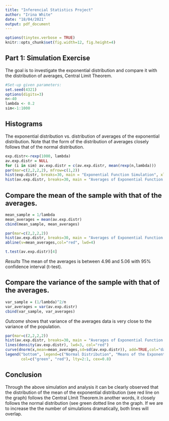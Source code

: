 ```yaml
---
title: "Inferencial Statistics Project"
author: "Irina White"
date: "18/04/2021"
output: pdf_document
---
```


```r
options(tinytex.verbose = TRUE)
knitr::opts_chunk$set(fig.width=12, fig.height=4) 
```

## Part 1: Simulation Exercise
The goal is to investigate the exponential distribution and compare it with the distribution of averages, Central Limit Theorem.
```r
#Set-up given parameters:
set.seed(4321)
options(digits=3)
n<-40
lambda <- 0.2
sim<-1:1000
```

## Histograms
The exponential distribution vs. distribution of averages of the exponential distribution.
Note that the form of the distribution of averages closely follows that of the normal distribution.
```r
exp.distr<-rexp(1000, lambda)
av.exp.distr = NULL
for (i in sim) av.exp.distr = c(av.exp.distr, mean(rexp(n,lambda)))
par(mar=c(2,2,2,2), mfrow=c(1,2))
hist(exp.distr, breaks=30, main = "Exponential Function Simulation", xlab="", cex.main=0.8)
hist(av.exp.distr, breaks=30, main = "Averages of Exponential Function Simulation", xlab="", cex.main=0.8)
```
## Compare the mean of the sample with that of the averages. 
```r
mean_sample = 1/lambda
mean_averages = mean(av.exp.distr)
cbind(mean_sample, mean_averages)
```

```r
par(mar=c(2,2,2,2))
hist(av.exp.distr, breaks=30, main = "Averages of Exponential Function Simulation", xlab="")
abline(v=mean_averages,col="red", lwd=4)
```
```r
t.test(av.exp.distr)[4]

```
*Results* 
The mean of the averages is between 4.96 and 5.06 with 95% confidence interval (t-test).


## Compare the variance of the sample with that of the averages. 
```r
var_sample = (1/lambda)^2/n
var_averages = var(av.exp.distr)
cbind(var_sample, var_averages)
```
*Outcome* shows that variance of the averages data is very close to the variance of the population.
```r
par(mar=c(2,2,2,2))
hist(av.exp.distr, breaks=30, main = "Averages of Exponential Function Simulation", xlab="", freq=FALSE)
lines(density(av.exp.distr), lwd=3, col="red")
curve(dnorm(x,mean=mean_averages,sd=sd(av.exp.distr)), add=TRUE,col="darkgreen", lwd=2, lty=2)
legend("bottom", legend=c("Normal Distribution", "Means of the Exponential Distribution"),
       col=c("green", "red"), lty=2:1, cex=0.8)

```

## Conclusion
Through the above simulation and analysis it can be clearly observed that the distribution of the mean of the exponential distribution (see red line on the graph) follows the Central LImit Theorem.In another words, it closely follows the normal distribution (see green dotted line on the graph. If we are to increase the the number of simulations dramatically, both lines will overlap.
